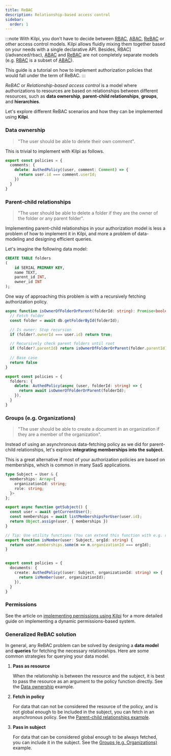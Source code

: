 ```yaml
---
title: ReBAC
description: Relationship-based access control
sidebar:
  order: 1
---
```


:::note
With Kilpi, you don't have to decide between [RBAC](/advanced/rbac), [ABAC](/advanced/abac), [ReBAC](/advanced/rebac) or other access control models. Kilpi allows fluidly mixing them together based on your needs with a single declarative API. Besides, RBAC](/advanced/rbac), [ABAC](/advanced/abac) and [ReBAC](/advanced/rebac) are not completely separate models (e.g. [RBAC](/advanced/rbac) is a subset of [ABAC](/advanced/abac)).

This guide is a tutorial on how to implement authorization policies that would fall under the term of ReBAC.
:::

*ReBAC* or *Relationship-based access control* is a model where authorizations to resources are based on relationships between different resources, such as **data ownership**, **parent-child relationships**, **groups**, and **hierarchies**.

Let's explore different ReBAC scenarios and how they can be implemented using **Kilpi**.

### Data ownership

> "The user should be able to delete their own comment".

This is trivial to implement with Kilpi as follows.

```ts
export const policies = {
  comments: {
    delete: AuthedPolicy((user, comment: Comment) => {
      return user.id === comment.userId;
    })
  }
}
```

### Parent-child relationships

> "The user should be able to delete a folder if they are the owner of the folder or any parent folder".

Implementing parent-child relationships in your authorization model is less a problem of how to implement it in Kilpi, and more a problem of data-modeling and designing efficient queries.

Let's imagine the following data model:

```sql
CREATE TABLE folders
(
    id SERIAL PRIMARY KEY,
    name TEXT,
    parent_id INT,
    owner_id INT
);
```

One way of approaching this problem is with a recursively fetching authorization policy.

```ts
async function isOwnerOfFolderOrParent(folderId: string): Promise<boolean> {
  // Fetch folder
  const folder = await db.getFolderById(folderId);

  // Is owner: Stop recursion
  if (folder?.ownerId === user.id) return true; 

  // Recursively check parent folders until root
  if (folder?.parentId) return isOwnerOfFolderOrParent(folder.parentId);
  
  // Base case
  return false
}

export const policies = {
  folders: {
    delete: AuthedPolicy(async (user, folderId: string) => {
      return await isOwnerOfFolderOrParent(folderId);
    }),
  }
}
```

### Groups (e.g. Organizations)

> "The user should be able to create a document in an organization if they are a member of the organization".

Instead of using an asynchronous data-fetching policy as we did for parent-child relationships, let's explore **integrating memberships into the subject**.

This is a great alternative if most of your authorization policies are based on memberships, which is common in many SaaS applications.

```ts
type Subject = User & { 
  memberships: Array<{
    organizationId: string;
    role: string;
  }>
};

export async function getSubject() {
  const user = await getCurrentUser();
  const memberships = await listMembershipsForUser(user.id);
  return Object.assign(user, { memberships })
}

// Tip: Use utility functions (You can extend this function with e.g. role checks in the future)
export function isMember(user: Subject, orgId: string) {
  return user.memberships.some(m => m.organizationId === orgId);
}


export const policies = {
  documents: {
    create: AuthedPolicy((user: Subject, organizationId: string) => {
      return isMember(user, organizationId);
    }),
  }
}
```

### Permissions

See the article on [implementing permissions using Kilpi](/advanced/permissions) for a more detailed guide on implementing a dynamic permissions-based system.

### Generalized ReBAC solution

In general, any ReBAC problem can be solved by designing a **data model** and **queries** for fetching the necessary relationships. Here are some common strategies for querying your data model.

1. **Pass as resource**

    When the relationship is between the resource and the subject, it is best to pass the resource as an argument to the policy function directly. See the [Data ownership](#data-ownership) example.

2. **Fetch in policy**

    For data that can not be considered the resource of the policy, and is not global enough to be included in the subject, you can fetch in an asynchronous policy. See the [Parent-child relationships example](#parent-child-relationships).

3. **Pass in subject**

    For data that can be considered global enough to be always fetched, you can include it in the subject. See the [Groups (e.g. Organizations)](#groups-eg-organizations) example.